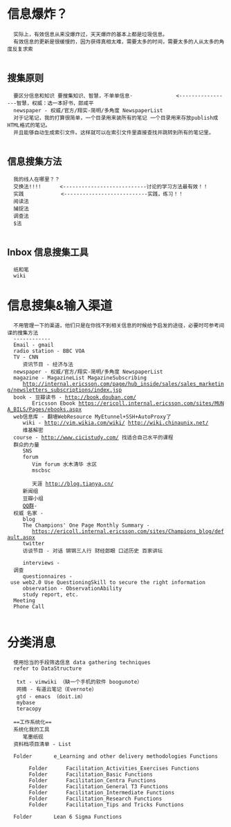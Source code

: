 =信息爆炸？=
   实际上，有效信息从来没爆炸过，天天爆炸的基本上都是垃圾信息。
   有效信息的更新是很缓慢的，因为获得真相太难，需要太多的时间，需要太多的人从太多的角度反复求索
   
==搜集原则==
   要区分信息和知识 要搜集知识、智慧，不单单信息·              <-----------------智慧，权威：选一本好书，郎咸平
   newspaper - 权威/官方/翔实-简明/多角度 NewspaperList
   对于记笔记，我的打算很简单，一个目录用来装所有的笔记 一个目录用来存放publish成HTML格式的笔记。
   并且能够自动生成索引文件。这样就可以在索引文件里直接查找并跳转到所有的笔记里。
   
==信息搜集方法 ==
   我的线人在哪里？？
   交换法!!!!      <---------------------------讨论的学习方法最有效！！
   实践            <---------------------------实践，练习！！
   阅读法 
   捕捉法
   调查法
   $法
   
== Inbox 信息搜集工具 ==
   纸和笔
   wiki

=信息搜集&输入渠道=
   不用管理一下的渠道，他们只是在你找不到相关信息的时候给予启发的途径，必要时可参考间谍的搜集方法
   ------------
   Email - gmail
   radio station - BBC VOA
   TV - CNN 
      资讯节目 - 经济与法
   newspaper - 权威/官方/翔实-简明/多角度 NewspaperList
   magazine - MagazineList MagazineSubscribing 
      http://internal.ericsson.com/page/hub_inside/sales/sales_marketing/newsletters_subscriptions/index.jsp
   book - 豆瓣读书 - http://book.douban.com/
         Ericsson Ebook https://ericoll.internal.ericsson.com/sites/MUNA_BILS/Pages/ebooks.aspx
   web信息库 - 翻墙WebResource MyEtunnel+SSH+AutoProxy了
      wiki - http://vim.wikia.com/wiki/ http://wiki.chinaunix.net/
      维基解密
   course - http://www.cicistudy.com/ 找适合自己水平的课程
   群众的力量 
      SNS 
      forum 
         Vim forum 水木清华 水区
         mscbsc 
         
         天涯 http://blog.tianya.cn/
      新闻组 
      豆瓣小组 
      [[QQ群]]- 
   权威 名家 - 
      blog 
      The Champions' One Page Monthly Summary - 
         https://ericoll.internal.ericsson.com/sites/Champions_blog/default.aspx
      twitter 
      访谈节目 - 对话 锵锵三人行 财经郎眼 口述历史 百家讲坛 
      
      interviews -
   调查
      questionnaires - use web2.0 Use QuestioningSkill to secure the right information
      observation - ObservationAbility
      study report, etc.
   Meeting
   Phone Call
   
=分类消息=
   使用恰当的手段筛选信息 data gathering techniques
   refer to DataStructure

    txt - vimwiki （缺一个手机的软件 boogunote）
    网摘 - 有道云笔记（Evernote）
    gtd - emacs （doit.im）
    mybase
    teracopy



   ==工作系统化==
   系统化我的工具
      笔墨纸砚
   资料档项目清单 - List
   
   Folder 		e_Learning and other delivery methodologies Functions
   
		Folder 		Facilitation_Activities_Exercises Functions
		Folder 		Facilitation_Basic Functions
		Folder 		Facilitation_Centra Functions
		Folder 		Facilitation_General T3 Functions
		Folder 		Facilitation_Intermediate Functions
		Folder 		Facilitation_Research Functions
		Folder 		Facilitation_Tips and Tricks Functions
   
   Folder 		Lean 6 Sigma Functions
